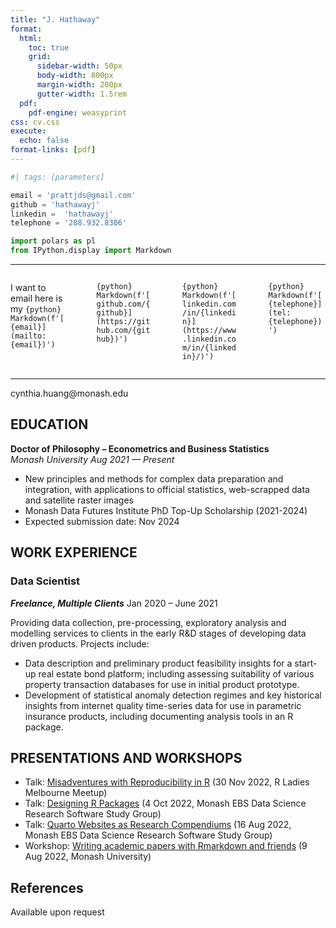 ```yaml
---
title: "J. Hathaway"
format:
  html:
    toc: true
    grid:
      sidebar-width: 50px
      body-width: 800px
      margin-width: 200px
      gutter-width: 1.5rem
  pdf:
    pdf-engine: weasyprint
css: cv.css
execute:
  echo: false
format-links: [pdf]
---
```


```python
#| tags: [parameters]

email = 'prattjds@gmail.com'
github = 'hathawayj'
linkedin =  'hathawayj'
telephone = '208.932.8306'
```

```python
import polars as pl
from IPython.display import Markdown
```

____

:::: {.columns}

::: {.column width="22%"}
I want to email here is my `{python} Markdown(f'[{email}](mailto:{email})')`
:::

::: {.column width="1%"}
:::

::: {.column width="22%"}
`{python} Markdown(f'[github.com/{github}](https://github.com/{github})')`
:::

::: {.column width="1%"}
:::

::: {.column width="22%"}
`{python} Markdown(f'[linkedin.com/in/{linkedin}](https://www.linkedin.com/in/{linkedin}/)')`
:::

::: {.column width="1%"}
:::


::: {.column width="22%"}
`{python} Markdown(f'[{telephone}](tel:{telephone})')`
:::


::::

____



::: {.print-only .contact-block}
cynthia.huang@monash.edu
:::


## EDUCATION

**Doctor of Philosophy -- Econometrics and Business Statistics** <br> *Monash University* [*Aug 2021 --- Present*]{.cvdate}

-   New principles and methods for complex data preparation and integration, with applications to official statistics, web-scrapped data and satellite raster images
-   Monash Data Futures Institute PhD Top-Up Scholarship (2021-2024)
-   Expected submission date: Nov 2024

## WORK EXPERIENCE{style="page-break-before: always"}

### Data Scientist

***Freelance, Multiple Clients*** [Jan 2020 -- June 2021]{.cvdate}

Providing data collection, pre-processing, exploratory analysis and modelling services to clients in the early R&D stages of developing data driven products. Projects include:

-   Data description and preliminary product feasibility insights for a start-up real estate bond platform; including assessing suitability of various property transaction databases for use in initial product prototype.
-   Development of statistical anomaly detection regimes and key historical insights from internet quality time-series data for use in parametric insurance products, including documenting analysis tools in an R package.

::: {.no-print}
## PRESENTATIONS AND WORKSHOPS

-   Talk: [Misadventures with Reproducibility in R](https://github.com/cynthiahqy/rladies-2022-11) (30 Nov 2022, R Ladies Melbourne Meetup)
-   Talk: [Designing R Packages](https://github.com/cynthiahqy/design-r-magic_2022-10) (4 Oct 2022, Monash EBS Data Science Research Software Study Group)
-   Talk: [Quarto Websites as Research Compendiums](https://github.com/cynthiahqy/quarto-wiki-template) (16 Aug 2022, Monash EBS Data Science Research Software Study Group)
-   Workshop: [Writing academic papers with Rmarkdown and friends](https://www.cynthiahqy.com/posts/r-markdown-and-friends/) (9 Aug 2022, Monash University)
:::

::: {.print-only}
## References
Available upon request
:::